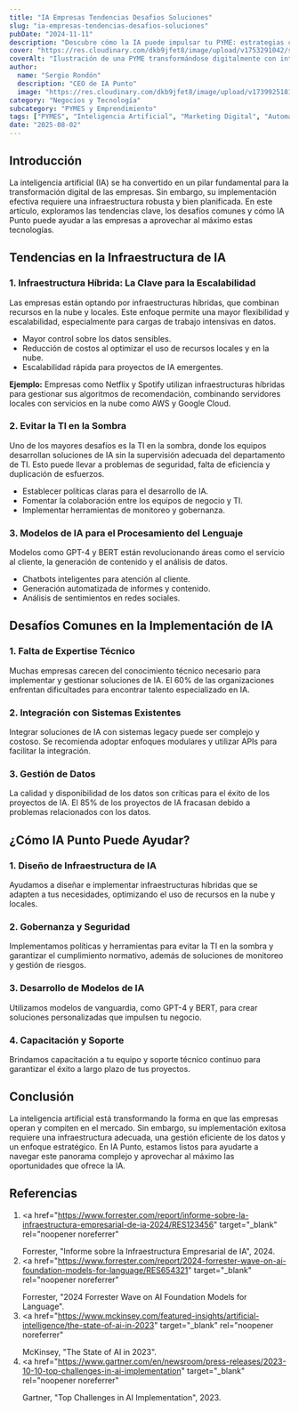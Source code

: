 ```yaml
---
title: "IA Empresas Tendencias Desafios Soluciones"
slug: "ia-empresas-tendencias-desafios-soluciones"
pubDate: "2024-11-11"
description: "Descubre cómo la IA puede impulsar tu PYME: estrategias concretas de marketing, automatización y datos para aumentar ventas."
cover: "https://res.cloudinary.com/dkb9jfet8/image/upload/v1753291042/small-business_kk56r6.jpg"
coverAlt: "Ilustración de una PYME transformándose digitalmente con inteligencia artificial."
author:
  name: "Sergio Rondón"
  description: "CEO de IA Punto"
  image: "https://res.cloudinary.com/dkb9jfet8/image/upload/v1739925181/sergio_gdcaeh.png"
category: "Negocios y Tecnología"
subcategory: "PYMES y Emprendimiento"
tags: ["PYMES", "Inteligencia Artificial", "Marketing Digital", "Automatización", "Ventas"]
date: "2025-08-02"
---
```

<h2 id="introduccion">Introducción</h2>

La inteligencia artificial (IA) se ha convertido en un pilar fundamental para la transformación digital de las empresas. Sin embargo, su implementación efectiva requiere una infraestructura robusta y bien planificada. En este artículo, exploramos las tendencias clave, los desafíos comunes y cómo IA Punto puede ayudar a las empresas a aprovechar al máximo estas tecnologías.

<h2 id="tendencias-ia">Tendencias en la Infraestructura de IA</h2>

<h3 id="infraestructura-hibrida">
  1. Infraestructura Híbrida: La Clave para la Escalabilidad
</h3>
<p>
  Las empresas están optando por infraestructuras híbridas, que combinan
  recursos en la nube y locales. Este enfoque permite una mayor flexibilidad y
  escalabilidad, especialmente para cargas de trabajo intensivas en datos.
</p>
<ul>
  <li>Mayor control sobre los datos sensibles.</li>
  <li>
    Reducción de costos al optimizar el uso de recursos locales y en la nube.
  </li>
  <li>Escalabilidad rápida para proyectos de IA emergentes.</li>
</ul>
<p>
  <strong>Ejemplo:</strong> Empresas como Netflix y Spotify utilizan
  infraestructuras híbridas para gestionar sus algoritmos de recomendación,
  combinando servidores locales con servicios en la nube como AWS y Google
  Cloud.
</p>

<h3 id="evitar-ti-sombra">2. Evitar la TI en la Sombra</h3>
<p>
  Uno de los mayores desafíos es la TI en la sombra, donde los equipos
  desarrollan soluciones de IA sin la supervisión adecuada del departamento de
  TI. Esto puede llevar a problemas de seguridad, falta de eficiencia y
  duplicación de esfuerzos.
</p>
<ul>
  <li>Establecer políticas claras para el desarrollo de IA.</li>
  <li>Fomentar la colaboración entre los equipos de negocio y TI.</li>
  <li>Implementar herramientas de monitoreo y gobernanza.</li>
</ul>

<h3 id="modelos-lenguaje">
  3. Modelos de IA para el Procesamiento del Lenguaje
</h3>
<p>
  Modelos como GPT-4 y BERT están revolucionando áreas como el servicio al
  cliente, la generación de contenido y el análisis de datos.
</p>
<ul>
  <li>Chatbots inteligentes para atención al cliente.</li>
  <li>Generación automatizada de informes y contenido.</li>
  <li>Análisis de sentimientos en redes sociales.</li>
</ul>

<h2 id="desafios-ia">Desafíos Comunes en la Implementación de IA</h2>

<h3 id="falta-expertise">1. Falta de Expertise Técnico</h3>
<p>
  Muchas empresas carecen del conocimiento técnico necesario para implementar y
  gestionar soluciones de IA. El 60% de las organizaciones enfrentan
  dificultades para encontrar talento especializado en IA.
</p>

<h3 id="integracion-sistemas">2. Integración con Sistemas Existentes</h3>
<p>
  Integrar soluciones de IA con sistemas legacy puede ser complejo y costoso. Se
  recomienda adoptar enfoques modulares y utilizar APIs para facilitar la
  integración.
</p>

<h3 id="gestion-datos">3. Gestión de Datos</h3>
<p>
  La calidad y disponibilidad de los datos son críticas para el éxito de los
  proyectos de IA. El 85% de los proyectos de IA fracasan debido a problemas
  relacionados con los datos.
</p>

<h2 id="como-ayuda-ia-punto">¿Cómo IA Punto Puede Ayudar?</h2>

<h3 id="diseno-infraestructura">1. Diseño de Infraestructura de IA</h3>
<p>
  Ayudamos a diseñar e implementar infraestructuras híbridas que se adapten a
  tus necesidades, optimizando el uso de recursos en la nube y locales.
</p>

<h3 id="gobernanza-seguridad">2. Gobernanza y Seguridad</h3>
<p>
  Implementamos políticas y herramientas para evitar la TI en la sombra y
  garantizar el cumplimiento normativo, además de soluciones de monitoreo y
  gestión de riesgos.
</p>

<h3 id="desarrollo-modelos">3. Desarrollo de Modelos de IA</h3>
<p>
  Utilizamos modelos de vanguardia, como GPT-4 y BERT, para crear soluciones
  personalizadas que impulsen tu negocio.
</p>

<h3 id="capacitacion-soporte">4. Capacitación y Soporte</h3>
<p>
  Brindamos capacitación a tu equipo y soporte técnico continuo para garantizar
  el éxito a largo plazo de tus proyectos.
</p>

<h2 id="conclusion">Conclusión</h2>

La inteligencia artificial está transformando la forma en que las empresas operan y compiten en el mercado. Sin embargo, su implementación exitosa requiere una infraestructura adecuada, una gestión eficiente de los datos y un enfoque estratégico. En IA Punto, estamos listos para ayudarte a navegar este panorama complejo y aprovechar al máximo las oportunidades que ofrece la IA.

<h2 id="referencias">Referencias</h2>

1. <a
     href="https://www.forrester.com/report/informe-sobre-la-infraestructura-empresarial-de-ia-2024/RES123456"
     target="_blank"
     rel="noopener noreferrer"
   >
     Forrester, "Informe sobre la Infraestructura Empresarial de IA", 2024.
   </a>
2. <a
     href="https://www.forrester.com/report/2024-forrester-wave-on-ai-foundation-models-for-language/RES654321"
     target="_blank"
     rel="noopener noreferrer"
   >
     Forrester, "2024 Forrester Wave on AI Foundation Models for Language".
   </a>
3. <a
     href="https://www.mckinsey.com/featured-insights/artificial-intelligence/the-state-of-ai-in-2023"
     target="_blank"
     rel="noopener noreferrer"
   >
     McKinsey, "The State of AI in 2023".
   </a>
4. <a
     href="https://www.gartner.com/en/newsroom/press-releases/2023-10-10-top-challenges-in-ai-implementation"
     target="_blank"
     rel="noopener noreferrer"
   >
     Gartner, "Top Challenges in AI Implementation", 2023.
   </a>

